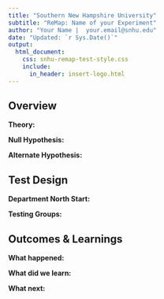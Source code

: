 ```yaml
---
title: "Southern New Hampshire University"
subtitle: "ReMap: Name of your Experiment"
author: "Your Name |  your.email@snhu.edu"
date: "Updated: `r Sys.Date()`"
output:
  html_document: 
    css: snhu-remap-test-style.css
    include:
      in_header: insert-logo.html
---
```


## Overview 

__Theory:__

__Null Hypothesis:__

__Alternate Hypothesis:__

## Test Design

__Department North Start:__

__Testing Groups:__

## Outcomes & Learnings

__What happened:__

__What did we learn:__

__What next:__
